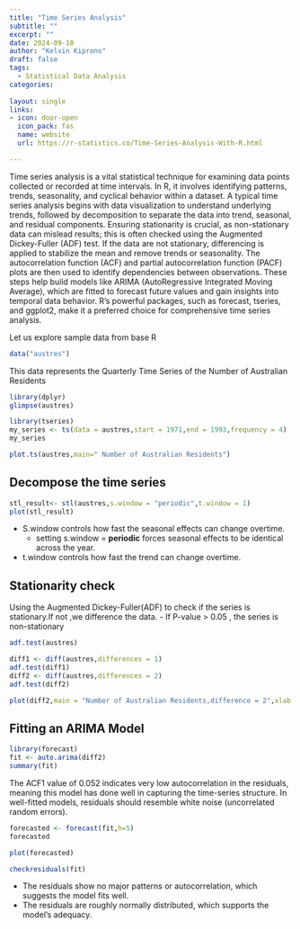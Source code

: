 ```yaml
---
title: "Time Series Analysis"
subtitle: ""
excerpt: ""
date: 2024-09-10
author: "Kelvin Kiprono"
draft: false
tags:
  - Statistical Data Analysis
categories:
 
layout: single
links: 
- icon: door-open
  icon_pack: fas
  name: website
  url: https://r-statistics.co/Time-Series-Analysis-With-R.html

---
```

Time series analysis is a vital statistical technique for examining data points collected or recorded at time intervals. In R, it involves identifying patterns, trends, seasonality, and cyclical behavior within a dataset. A typical time series analysis begins with data visualization to understand underlying trends, followed by decomposition to separate the data into trend, seasonal, and residual components. Ensuring stationarity is crucial, as non-stationary data can mislead results; this is often checked using the Augmented Dickey-Fuller (ADF) test. If the data are not stationary, differencing is applied to stabilize the mean and remove trends or seasonality. The autocorrelation function (ACF) and partial autocorrelation function (PACF) plots are then used to identify dependencies between observations. These steps help build models like ARIMA (AutoRegressive Integrated Moving Average), which are fitted to forecast future values and gain insights into temporal data behavior. R's powerful packages, such as forecast, tseries, and ggplot2, make it a preferred choice for comprehensive time series analysis.

Let us explore sample data from base R

```r
data("austres")
```
This data represents the Quarterly Time Series of the Number of Australian Residents
```r
library(dplyr)
glimpse(austres)
```
```r
library(tseries)
my_series <- ts(data = austres,start = 1971,end = 1993,frequency = 4)
my_series
```

```r
plot.ts(austres,main=" Number of Australian Residents")

```
## Decompose the time series
```r
stl_result<- stl(austres,s.window = "periodic",t.window = 1)
plot(stl_result)
```
- S.window controls how fast the seasonal effects can change overtime.
   - setting s.window = **periodic** forces seasonal effects to be identical across the year.
- t.window controls how fast the trend can change overtime.

## Stationarity check
Using the Augmented Dickey-Fuller(ADF) to check if the series is stationary.If not ,we difference the data.
 - If P-value > 0.05 , the series is non-stationary
```r
adf.test(austres)
```
```r
diff1 <- diff(austres,differences = 1)
adf.test(diff1)
diff2 <- diff(austres,differences = 2)
adf.test(diff2)
```
```r
plot(diff2,main = "Number of Australian Residents,difference = 2",xlab = "year")
```
## Fitting an ARIMA Model
```r
library(forecast)
fit <- auto.arima(diff2)
summary(fit)
```
The ACF1 value of 0.052 indicates very low autocorrelation in the residuals, meaning this model has done well in capturing the time-series structure. In well-fitted models, residuals should resemble white noise (uncorrelated random errors).
```r
forecasted <- forecast(fit,h=5)
forecasted
```
```r
plot(forecasted)
```


```r
checkresiduals(fit)
```

- The residuals show no major patterns or autocorrelation, which suggests the model fits well.
- The residuals are roughly normally distributed, which supports the model’s adequacy.
